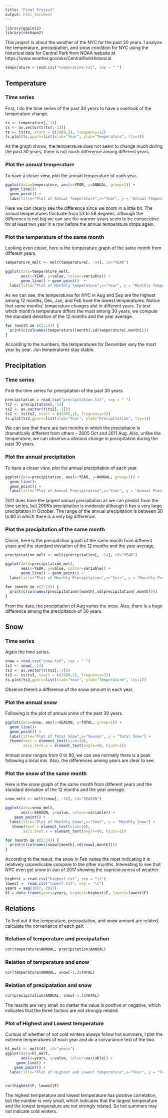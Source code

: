 ```yaml
---
title: "Final Project"
output: html_document
---
```


```r
library(ggplot2)
library(reshape2)
```
This project is about the weather of the NYC for the past 30 years. I analyze the temperature, precipipation, and snow condition for NYC using the historical data for Central Park from NOAA website at https://www.weather.gov/okx/CentralParkHistorical.

```r
temperature = read.csv("temperature.txt", sep = " ")
```

## Temperature
### Time series
First, I do the time series of the past 30 years to have a overlook of the temperature change.
```r
ts <- temperature[,-14]
ts <- as.vector(t(ts[,-1]))
ts <- ts(ts, start = c(1989,1), frequency=12)
ts.plot(ts,gpars=list(xlab="Year", ylab="Temperature", lty=1))
```

As the graph shows, the temperature does not seem to change much during the past 30 years, there is not much difference among different years.

### Plot the annual temperature
To have a closer view, plot the annual temperature of each year.
```r

ggplot(data=temperature, aes(x=YEAR, y=ANNUAL, group=1)) +
  geom_line()+
  geom_point() + 
  labs(title="Plot of Annual Temperature",x="Year", y = "Annual Temperature")
```

Here we can clearly see the difference since we zoom in a little bit. The annual temperatures fluctuate from 53 to 58 degrees, although the difference is not big we can see the warmer years seem to be consecutive for at least two year in a row before the annual temperature drops again.

### Plot the temperature of the same month
Looking even closer, here is the temperature graph of the same month from different years.
```r
temperature_melt <- melt(temperature[, -14], id="YEAR") 

ggplot(data=temperature_melt,
       aes(x=YEAR, y=value, colour=variable)) +
       geom_line() + geom_point()  + 
  labs(title="Plot of Monthly Temperature",x="Year", y = "Monthly Temperature")
```

As we can see, the temperatures for NYC in Aug and Sep are the highest among 12 months, Dec, Jan, and Feb have the lowest temperatures. Notice that some months' temperature changes alot in different years. To test which month's temperature differs the most among 30 years, we compute the standard deviation of the 12 months and the year average.
```r
for (month in c(2:14)) {
  print(c(colnames(temperature)[month],sd(temperature[,month])))
}
```

According to the numbers, the temperatures for December vary the most year by year. Jun temperatures stay stable.

## Precipitation
### Time series
First the time series for precipitation of the past 30 years.
```r
precipitation = read.csv("precipitation.txt", sep = " ")
ts2 <- precipitation[,-14]
ts2 <- as.vector(t(ts2[,-1]))
ts2 <- ts(ts2, start = c(1989,1), frequency=12)
ts.plot(ts2,gpars=list(xlab="Year", ylab="Precipitation", lty=1))
```

We can see that there are two months in which the precipitaion is dramatically different from others - 2005 Oct and 2011 Aug. Also, unlike the temperature, we can observe a obvious change in precipitation during the past 30 years. 

### Plot the annual precipitation 
To have a closer view, plot the annual precipitation of each year.
```r

ggplot(data=precipitation, aes(x=YEAR, y=ANNUAL, group=1)) +
  geom_line()+
  geom_point() + 
  labs(title="Plot of Annual Precipitation",x="Year", y = "Annual Precipitation")
```

2011 does have the largest annual precipitation as we can predict from the time series, but 2005's precipitation is moderate although it has a very large precipitation in October. The range  of the annual precipitation is between 30 to 80 in which there is a very big difference.

### Plot the precipitation of the same month
Closer, here is the precipitation graph of the same month from different years and the standard deviation of the 12 months and the year average.

```r
precipitation_melt <- melt(precipitation[, -14], id="YEAR") 

ggplot(data=precipitation_melt,
       aes(x=YEAR, y=value, colour=variable)) +
       geom_line() + geom_point() +
  labs(title="Plot of Monthly Precipitation",x="Year", y = "Monthly Precipitation")

for (month in c(2:14)) {
  print(c(colnames(precipitation)[month],sd(precipitation[,month])))
}

```

From the data, the precipitation of Aug varies the most. Also, there is a huge difference among the precipitation of 30 years.

## Snow
### Time series
Again the time series.

```r
snow = read.csv("snow.txt", sep = " ")
ts3 <- snow[,-14]
ts3 <- as.vector(t(ts3[,-1]))
ts3 <- ts(ts3, start = c(1989,1), frequency=12)
ts.plot(ts3,gpars=list(xlab="Year", ylab="Temperature", lty=1))
```

Observe there's a difference of the snow amount in each year.

### Plot the annual snow

Following is the plot of annual snow of the past 30 years.

```r
ggplot(data=snow, aes(x=SEASON, y=TOTAL, group=1)) +
  geom_line()+
  geom_point() + 
  labs(title="Plot of Total Snow",x="Season", y = "Total Snow") +
  theme(text = element_text(size=10),
        axis.text.x = element_text(angle=90, hjust=1)) 
```

Annual snow ranges from 0 to 80, we can see normally there is a peak following a local min. Also, the differences among years are clear to see.

### Plot the snow of the same month

Here is the snow graph of the same month from different years and the standard deviation of the 12 months and the year average. 

```r
snow_melt <- melt(snow[, -14], id="SEASON") 

ggplot(data=snow_melt,
       aes(x=SEASON, y=value, colour=variable)) +
    geom_point() +
  labs(title="Plot of Monthly Snow",x="Year", y = "Monthly Snow") +
   theme(text = element_text(size=10),
        axis.text.x = element_text(angle=90, hjust=1)) 

for (month in c(2:14)) {
  print(c(colnames(snow)[month],sd(snow[,month])))
}
```

According to the result, the snow in Feb varies the most indicating it is relatively unpredicable compare to the other months. Interesting to see that NYC even get snow in Jun of 2017 showing the capriciousness of weather.


```r
highest = read.csv("highest.txt", sep = "\t")
lowest =  read.csv("lowest.txt", sep = "\t")
years = seq(1987, 2017)
df = data.frame(years=years, highest=highest$F, lowest=lowest$F)
```

## Relations

To find out if the temperature, precipatation, and snow amount are related, calculate the corvariance of each pair.

### Relation of temperature and precipatation

```r
cor(temperature$ANNUAL, precipitation$ANNUAL)
```

### Relation of temperature and snow

```r
cor(temperature$ANNUAL, snow[-1,]$TOTAL)
```

### Relation of precipatation and snow


```r
cor(precipitation$ANNUAL, snow[-1,]$TOTAL)
```

The results are very small no matter the value is positive or negative, which indicates that the three factors are not strongly related.

### Plot of Highest and Lowest temperature

Curious of whether of not cold winters always follow hot summers, I plot the extreme temperatures of each year and do a corvariance test of the two.

```r

hl_melt <- melt(df, id="years") 
ggplot(data=hl_melt,
       aes(x=years, y=value, colour=variable)) +
     geom_line() +
    geom_point() +
  labs(title="Plot of Highest and Lowest temperature",x="Year", y = "Temperature") 
  
```
```r
cor(highest$F, lowest$F)
```

The highest temperature and lowest temperature has positive correlation, but the number is very small, which indicates that the largest temperature and the lowest temperature are not strongly related. So hot summers may not indicate cold winters.


